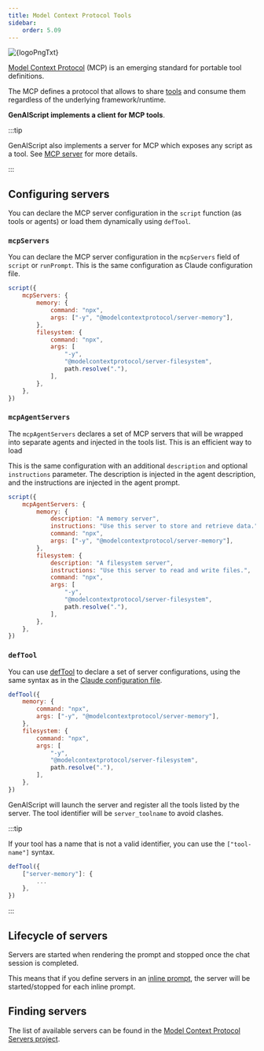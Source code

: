 ```yaml
---
title: Model Context Protocol Tools
sidebar:
    order: 5.09
---
```



<Image src={logoPng} alt={logoPngTxt} />

[Model Context Protocol](https://modelcontextprotocol.io/) (MCP) is an emerging standard
for portable tool definitions.

The MCP defines a protocol that allows to share [tools](https://modelcontextprotocol.io/docs/concepts/tools)
and consume them regardless of the underlying framework/runtime.

**GenAIScript implements a client for MCP tools**.

<YouTube id="https://youtu.be/q4Um2Mlvxy8" posterQuality="high" />

:::tip

GenAIScript also implements a server for MCP which exposes any script as a tool.
See [MCP server](/genaiscript/reference/scripts/mcp-server) for more details.

:::

## Configuring servers

You can declare the MCP server configuration in the `script` function (as tools or agents) or load them dynamically using `defTool`.

### `mcpServers`

You can declare the MCP server configuration in the `mcpServers` field of `script` or `runPrompt`.
This is the same configuration as Claude configuration file.

```js "mcp:"
script({
    mcpServers: {
        memory: {
            command: "npx",
            args: ["-y", "@modelcontextprotocol/server-memory"],
        },
        filesystem: {
            command: "npx",
            args: [
                "-y",
                "@modelcontextprotocol/server-filesystem",
                path.resolve("."),
            ],
        },
    },
})
```

### `mcpAgentServers`

The `mcpAgentServers` declares a set of MCP servers that will be wrapped into separate agents and injected in the tools list.
This is an efficient way to load

This is the same configuration with an additional `description` and optional `instructions` parameter.
The description is injected in the agent description, and the instructions are injected in the agent prompt.

```js
script({
    mcpAgentServers: {
        memory: {
            description: "A memory server",
            instructions: "Use this server to store and retrieve data.",
            command: "npx",
            args: ["-y", "@modelcontextprotocol/server-memory"],
        },
        filesystem: {
            description: "A filesystem server",
            instructions: "Use this server to read and write files.",
            command: "npx",
            args: [
                "-y",
                "@modelcontextprotocol/server-filesystem",
                path.resolve("."),
            ],
        },
    },
})
```

### `defTool`

You can use [defTool](/genaiscript/reference/scripts/tools) to declare a set of server configurations,
using the same syntax as in the [Claude configuration file](https://github.com/modelcontextprotocol/servers?tab=readme-ov-file#using-an-mcp-client).

```js
defTool({
    memory: {
        command: "npx",
        args: ["-y", "@modelcontextprotocol/server-memory"],
    },
    filesystem: {
        command: "npx",
        args: [
            "-y",
            "@modelcontextprotocol/server-filesystem",
            path.resolve("."),
        ],
    },
})
```

GenAIScript will launch the server and register all the tools listed by the server.
The tool identifier will be `server_toolname` to avoid clashes.

:::tip

If your tool has a name that is not a valid identifier,
you can use the `["tool-name"]` syntax.

```js '["server-memory"]
defTool({
    ["server-memory"]: {
        ...
    },
})
```

:::

## Lifecycle of servers

Servers are started when rendering the prompt and stopped once the chat session is completed.

This means that if you define servers in an [inline prompt](/genaiscript/reference/scripts/inline-prompts),
the server will be started/stopped for each inline prompt.

## Finding servers

The list of available servers can be found in the [Model Context Protocol Servers project](https://github.com/modelcontextprotocol/servers).
